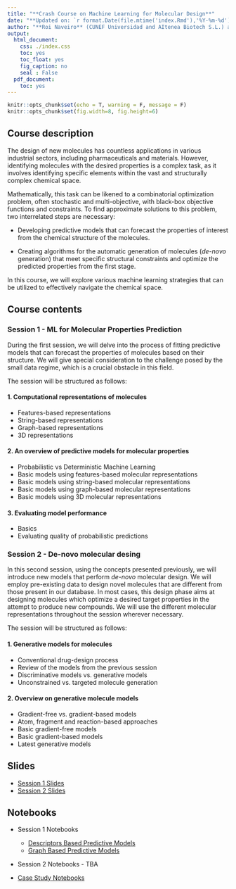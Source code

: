 ```yaml
---
title: "**Crash Course on Machine Learning for Molecular Design**"
date: "**Updated on: `r format.Date(file.mtime('index.Rmd'),'%Y-%m-%d')`**"
author: "**Roi Naveiro** (CUNEF Universidad and AItenea Biotech S.L.) and **Simón Rodríguez Santana** (ICMAT-CSIC)"
output:
  html_document:
    css: ./index.css
    toc: yes
    toc_float: yes
    fig_caption: no
    seal : False
  pdf_document:
    toc: yes
---
```




```r
knitr::opts_chunk$set(echo = T, warning = F, message = F)
knitr::opts_chunk$set(fig.width=8, fig.height=6) 
```

## **Course description**

The design of new molecules has countless applications in various industrial sectors, including pharmaceuticals and materials. However, identifying molecules with the desired properties is a complex task, as it involves identifying specific elements within the vast and structurally complex chemical space.

Mathematically, this task can be likened to a combinatorial optimization problem, often stochastic and multi-objective, with black-box objective functions and constraints. To find approximate solutions to this problem, two interrelated steps are necessary:

* Developing predictive models that can forecast the properties of interest from the chemical structure of the molecules.

* Creating algorithms for the automatic generation of molecules (_de-novo_ generation) that meet specific structural constraints and optimize the predicted properties from the first stage.

In this course, we will explore various machine learning strategies that can be utilized to effectively navigate the chemical space.

## **Course contents** 

### **Session 1 - ML for Molecular Properties Prediction**

During the first session, we will delve into the process of fitting predictive models that can forecast the properties of molecules based on their structure. We will give special consideration to the challenge posed by the small data regime, which is a crucial obstacle in this field.

The session will be structured as follows:

#### **1. Computational representations of molecules**

  - Features-based representations
  - String-based representations
  - Graph-based representations
  - 3D representations

#### **2. An overview of predictive models for molecular properties**

  * Probabilistic vs Deterministic Machine Learning
  * Basic models using features-based molecular representations
  * Basic models using string-based molecular representations
  * Basic models using graph-based molecular representations
  * Basic models using 3D molecular representations

#### **3. Evaluating model performance**

  * Basics
  * Evaluating quality of probabilistic predictions

### **Session 2 - De-novo molecular desing**

In this second session, using the concepts presented previously, we will introduce new models that perform _de-novo_ molecular design. We will employ pre-existing data to design novel molecules that are different from those present in our database. In most cases, this design phase aims at designing molecules which optimize a desired target properties in the attempt to produce new compounds. We will use the different molecular representations throughout the session wherever necessary.

The session will be structured as follows:

#### **1. Generative models for molecules**

  * Conventional drug-design process
  * Review of the models from the previous session 
  * Discriminative models vs. generative models 
  * Unconstrained vs. targeted molecule generation
   
#### **2. Overview on generative molecule models**
   
  * Gradient-free vs. gradient-based models
  * Atom, fragment and reaction-based approaches
  * Basic gradient-free models
  * Basic gradient-based models
  * Latest generative models

## **Slides**

* [Session 1 Slides](./session1/slides/session1.html)
* [Session 2 Slides](./session2/slides/session2.html)

## **Notebooks**

* Session 1 Notebooks
  - [Descriptors Based Predictive Models](https://github.com/roinaveiro/ml4md-course/tree/main/docs/session1/descriptors_based_predictive_models.ipynb)
  - [Graph Based Predictive Models](https://github.com/roinaveiro/ml4md-course/tree/main/docs/session1/graph_based_predictive_models.ipynb)
  
  
* Session 2 Notebooks - TBA

* [Case Study Notebooks](https://github.com/roinaveiro/ml4md-course/tree/main/docs/case_study/millad_case_study.ipynb)

